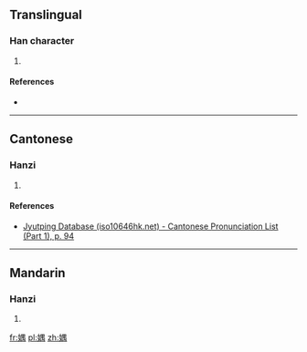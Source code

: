 ==Translingual==

===Han character===
{{Han char|rn=38|rad=女|as=09|sn=12|four=|canj=女田中月 (VWLB)|ids=⿰[[女]][[禺]]}}

# {{defn|Han|sort=女09}}

====References====
* {{Han ref|kx=0266.100|dkj=06471|dj=0533.170|hdz=21065.060|uh=5A80|ud=23168}}

----

==Cantonese==

===Hanzi===
{{yue-hanzi|jyut=[[jyu6]]|y=yu6}}

# {{defn|lang=yue|sort=女09}}

====References====
* [http://www.iso10646hk.net/jp/document/download.jsp Jyutping Database (iso10646hk.net) - Cantonese Pronunciation List (Part 1), p. 94]

----

==Mandarin==

===Hanzi===
{{cmn-hanzi|pin=[[yú]] ([[yu2]])|wg=yü<sup>2</sup>}}

# {{defn|lang=cmn|sort=女09}}

[[fr:媀]]
[[pl:媀]]
[[zh:媀]]